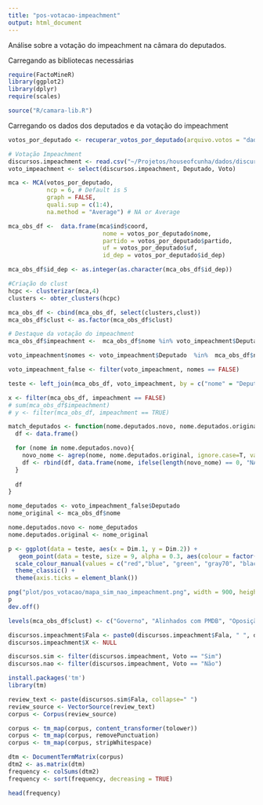 ```yaml
---
title: "pos-votacao-impeachment"
output: html_document
---
```


Análise sobre a votação do impeachment na câmara do deputados.

Carregando as bibliotecas necessárias

```r
require(FactoMineR)
library(ggplot2)
library(dplyr)
require(scales)

source("R/camara-lib.R")
```

Carregando os dados dos deputados e da votação do impeachment

```r
votos_por_deputado <- recuperar_votos_por_deputado(arquivo.votos = "dados/votacoes.csv", corrigir.migracoes = TRUE)

# Votação Impeachment
discursos.impeachment <- read.csv("~/Projetos/houseofcunha/dados/discursos impeachment.csv", stringsAsFactors = FALSE)
voto_impeachment <- select(discursos.impeachment, Deputado, Voto)
```


```r
mca <- MCA(votos_por_deputado, 
           ncp = 6, # Default is 5 
           graph = FALSE,
           quali.sup = c(1:4),
           na.method = "Average") # NA or Average

mca_obs_df <-  data.frame(mca$ind$coord, 
                           nome = votos_por_deputado$nome,
                           partido = votos_por_deputado$partido, 
                           uf = votos_por_deputado$uf,
                           id_dep = votos_por_deputado$id_dep)

mca_obs_df$id_dep <- as.integer(as.character(mca_obs_df$id_dep))

#Criação do clust
hcpc <- clusterizar(mca,4)
clusters <- obter_clusters(hcpc)

mca_obs_df <- cbind(mca_obs_df, select(clusters,clust))
mca_obs_df$clust <- as.factor(mca_obs_df$clust)

# Destaque da votação do impeachment 
mca_obs_df$impeachment <-  mca_obs_df$nome %in% voto_impeachment$Deputado

voto_impeachment$nomes <- voto_impeachment$Deputado  %in%  mca_obs_df$nome

voto_impeachment_false <- filter(voto_impeachment, nomes == FALSE)

teste <- left_join(mca_obs_df, voto_impeachment, by = c("nome" = "Deputado"))

x <- filter(mca_obs_df, impeachment == FALSE)
# sum(mca_obs_df$impeachment)
# y <- filter(mca_obs_df, impeachment == TRUE)

match_deputados <- function(nome.deputados.novo, nome.deputados.original){
  df <- data.frame()

  for (nome in nome.deputados.novo){
    novo_nome <- agrep(nome, nome.deputados.original, ignore.case=T, value=T, max.distance = 0.1, useBytes = FALSE)
    df <- rbind(df, data.frame(nome, ifelse(length(novo_nome) == 0, "NA", novo_nome)))
  }
  
  df
}

nome_deputados <- voto_impeachment_false$Deputado
nome_original <- mca_obs_df$nome

nome.deputados.novo <- nome_deputados
nome.deputados.original <- nome_original

p <- ggplot(data = teste, aes(x = Dim.1, y = Dim.2)) + 
   geom_point(data = teste, size = 9, alpha = 0.3, aes(colour = factor(Voto))) + 
  scale_colour_manual(values = c("red","blue", "green", "gray70", "black")) +
  theme_classic() + 
  theme(axis.ticks = element_blank()) 

png("plot/pos_votacao/mapa_sim_nao_impeachment.png", width = 900, height = 500)
p
dev.off()

levels(mca_obs_df$clust) <- c("Governo", "Alinhados com PMDB", "Oposição de esquerda", "Oposição")
```


```r
discursos.impeachment$Fala <- paste0(discursos.impeachment$Fala, " ", discursos.impeachment$X)
discursos.impeachment$X <- NULL

discursos.sim <- filter(discursos.impeachment, Voto == "Sim")
discursos.nao <- filter(discursos.impeachment, Voto == "Não")

install.packages('tm')
library(tm)

review_text <- paste(discursos.sim$Fala, collapse=" ")
review_source <- VectorSource(review_text)
corpus <- Corpus(review_source)

corpus <- tm_map(corpus, content_transformer(tolower))
corpus <- tm_map(corpus, removePunctuation)
corpus <- tm_map(corpus, stripWhitespace)

dtm <- DocumentTermMatrix(corpus)
dtm2 <- as.matrix(dtm)
frequency <- colSums(dtm2)
frequency <- sort(frequency, decreasing = TRUE)

head(frequency)
```
